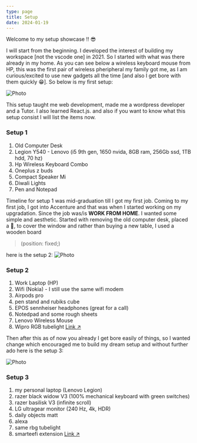 ```yaml
---
type: page
title: Setup
date: 2024-01-19
---
```


Welcome to my setup showcase !! 😎

I will start from the beginning. 
I developed the interest of building my workspace [not the vscode one] in 2021.
So I started with what was there already in my home. As you can see below a wireless keyboard mouse from HP, this was the first pair of wireless pheripheral my family got me, as I am curious/excited to use new gadgets all the time [and also I get bore with them quickly 😁]. So below is my first setup:

<Image
  src="/images/setup/setup1.jpg"
  alt="Photo"
  width={300}
  height={400}
  priority
  className="next-image"
/>

This setup taught me web development, made me a wordpress developer and a Tutor. I also learned React.js. and also if you want to know what this setup consist I will list the items now.

### Setup 1
1. Old Computer Desk
2. Legion Y540 - Lenovo (i5 9th gen, 1650 nvida, 8GB ram, 256Gb ssd, 1TB hdd, 70 hz)
3. Hp Wireless Keyboard Combo
4. Oneplus z buds
5. Compact Speaker Mi 
6. Diwali Lights 
7. Pen and Notepad

Timeline for setup 1 was mid-graduation till I got my first job. Coming to my first job, I got into Accenture and that was when I started working on my upgradation. Since the job was/is **WORK FROM HOME**.
 I wanted some simple and aesthetic. Started with removing the old computer desk, placed a 🐥, to cover the window and rather than buying a new table, I used a wooden board 
 > (position: fixed;)

 here is the setup 2:
<Image
  src="/images/setup/setup2.png"
  alt="Photo"
  width={300}
  height={400}
  priority
  className="next-image"
/>

### Setup 2
1. Work Laptop (HP)
2. Wifi (Nokia) - I still use the same wifi modem
3. Airpods pro
4. pen stand and rubiks cube
5. EPOS sennheiser headphones (great for a call)
6. Notedpad and some rough sheets
7. Lenovo Wireless Mouse 
8. Wipro RGB tubelight [Link ↗ ](https://amzn.to/3u4sgtv)

Then after this as of now you already I get bore easily of things, so I wanted change which encouraged me to build my dream setup and without further ado here is the setup 3:

<Image
  src="/images/setup/setup3.jpg"
  alt="Photo"
  width={300}
  height={400}
  priority
  className="next-image"
/>

### Setup 3
1. my personal laptop (Lenovo Legion)
2. razer black widow V3 (100% mechanical keyboard with green switches)
3. razer basilisk V3 (infinite scroll)
4. LG ultragear monitor (240 Hz, 4k, HDR)
5. daily objects matt
6. alexa
7. same rbg tubelight
8. smarteefi extension [Link ↗ ](https://amzn.to/47LnnTL)